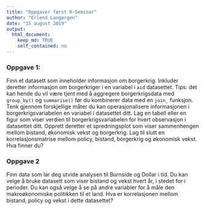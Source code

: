 ```yaml
---
title: "Oppgaver først R-Seminar"
author: "Erlend Langørgen"
date: "15 august 2019"
output:
  html_document:
    keep_md: TRUE
    self_contained: no
---
```


### Oppgave 1:

Finn et datasett som inneholder informasjon om borgerkrig. Inkluder deretter informasjon om borgerkriger i en variabel i `aid` datasettet. Tips: det kan hende du vil være tjent med å aggregere borgerkrigsdata med `group_by()` og `summarise()` før du kombinerer data med en `join_` funksjon. Tenk gjennom forskjellige måter du kan operasjonalisere informasjonen i borgerkrigsvariabelen  en variabel i datasettet ditt. Lag en tabell eller en figur som viser verdien til borgerkrigsvariabelen for hvert observasjon i datasettet ditt. Opprett deretter et spredningsplot som viser sammenhengen mellom bistand, økonomisk vekst og borgerkrig. Lag til slutt en korrelasjonsmatrise mellom policy, bistand, borgerkrig og økonomisk vekst. Hva finner du?

### Oppgave 2

Finn data som lar deg utvide analysen til Burnside og Dollar i tid. Du kan velge å bruke datasett som viser bistand og vekst hvert år, i stedet for i perioder. Du kan også velge å se på andre variabler for å måle den makroøkonomiske politikken til et land. Hva er korrelasjonen mellom bistand, policy og vekst i dette datasettet?
